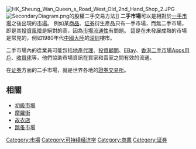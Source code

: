 {{otheruses|subject=各類二手交易的商業統稱|other=二手物交易市集|跳蚤市場}}
[[File:HK_Sheung_Wan_Queen_s_Road_West_Old_2nd_Hand_Shop_2.JPG|thumb]]
[[File:SecondaryDiagram.png|thumb]]的股權二手交易方法]]
'''二手市場'''可以是相對於[[初級市場|一手市場]]之後出現的[[市場|市場]]。 例如某[[商品|商品]]、[[证券|证券]]衍生產品只有一手市場，而無二手市場，即是其[[投資|投資]][[風險|風險]]是絕對的高，因為[[市場流通性|市場流通性]]有問題。 這是在未發展成熟的市場是常見的，例如1980年代[[中國大陸|中國大陸]]的[[深圳|深圳]]樓市。

二手市場內的從業員可能包括[[地產代理|地產代理]]、[[投資顧問|投資顧問]]、[[EBay|EBay]]、[[香港二手市場Apps用戶|香港二手市場Apps用戶]]、[[收買佬|收買佬]]等，他們協助市場資訊在買家和賣家之間有效的流通。

在[[证券|证券]]方面的二手市場，就是世界各地的[[證券交易所|證券交易所]]。

== 相關 ==
* [[初級市場|初級市場]]
* [[摩羅街|摩羅街]]
* [[故衣店|故衣店]]
* [[跳蚤市場|跳蚤市場]]

{{Commerce-stub}}
[[Category:市場|Category:市場]]
[[Category:可持续经济学|Category:可持续经济学]]
[[Category:商業|Category:商業]]
[[Category:证券|Category:证券]]